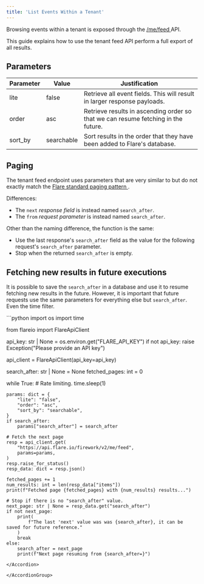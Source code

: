 ```yaml
---
title: 'List Events Within a Tenant'
---
```


Browsing events within a tenant is exposed through the
[/me/feed <Icon icon="code" size={16} />](/api-reference/v2/endpoints/me/get-mefeed)
API.

This guide explains how to use the tenant feed API perform a full export
of all results.

## Parameters

| Parameter | Value | Justification |
| --------- | ----- | ------------- |
| lite | false | Retrieve all event fields. This will result in larger response payloads. |
| order | asc | Retrieve results in ascending order so that we can resume fetching in the future. |
| sort_by | searchable | Sort results in the order that they have been added to Flare's database. |

## Paging

The tenant feed endpoint uses parameters that are very similar to but do not exactly match the
[Flare standard paging pattern <Icon icon="book" size={16} />](/introduction/paging).

Differences:
- The `next` *response field* is instead named `search_after`.
- The `from` *request parameter* is instead named `search_after`.

Other than the naming difference, the function is the same:
- Use the last response's `search_after` field as the value for the following request's `search_after` parameter.
- Stop when the returned `search_after` is empty.

## Fetching new results in future executions

It is possible to save the `search_after` in a database and use it to resume fetching new results in the future.
However, it is important that future requests use the same parameters for everything else but `search_after`. Even the time filter.


<AccordionGroup>

<Accordion title="Python SDK Example">
```python
import os
import time

from flareio import FlareApiClient


api_key: str | None = os.environ.get("FLARE_API_KEY")
if not api_key:
    raise Exception("Please provide an API key")

api_client = FlareApiClient(api_key=api_key)

search_after: str | None = None
fetched_pages: int = 0

while True:
    # Rate limiting.
    time.sleep(1)

    params: dict = {
        "lite": "false",
        "order": "asc",
        "sort_by": "searchable",
    }
    if search_after:
        params["search_after"] = search_after

    # Fetch the next page
    resp = api_client.get(
        "https://api.flare.io/firework/v2/me/feed",
        params=params,
    )
    resp.raise_for_status()
    resp_data: dict = resp.json()

    fetched_pages += 1
    num_results: int = len(resp_data["items"])
    print(f"Fetched page {fetched_pages} with {num_results} results...")

    # Stop if there is no "search_after" value.
    next_page: str | None = resp_data.get("search_after")
    if not next_page:
        print(
            f"The last 'next' value was was {search_after}, it can be saved for future reference."
        )
        break
    else:
        search_after = next_page
        print(f"Next page resuming from {search_after=}")
```
</Accordion>

</AccordionGroup>
